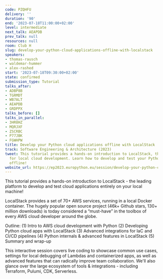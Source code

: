 ```yaml
---
code: PZQHFU
delivery: ''
duration: '90'
end: '2023-07-18T11:00:00+02:00'
level: intermediate
next_talk: AEAPDB
prev_talk: null
resources: null
room: Club H
slug: develop-your-python-cloud-applications-offline-with-localstack
speakers:
- thomas-rausch
- waldemar-hummer
- alex-rashed
start: '2023-07-18T09:30:00+02:00'
state: confirmed
submission_type: Tutorial
talks_after:
- ADBP8B
- TGRMDT
- WB7ALT
- AEAPDB
- GRDPPX
talks_before: []
talks_in_parallel:
- 3HR8HZ
- MQRJXF
- ZSCRBC
- P77JBK
- FGWHPW
title: Develop your Python cloud applications offline with LocalStack
track: Software Engineering & Architecture (2023)
tweet: This tutorial provides a hands-on introduction to LocalStack, the leading platform
  for local cloud development. Learn how to develop and test your Python AWS apps
  offline!
website_url: https://ep2023.europython.eu/session/develop-your-python-cloud-applications-offline-with-localstack
---
```


This tutorial provides a hands-on introduction to LocalStack - the leading platform to develop and test cloud applications entirely on your local machine!

LocalStack provides a set of 70+ AWS services, running in a local Docker container. The hugely popular open source project (46k+ Github stars, 130+ million downloads) is today considered a “must-have” in the toolbox of every AWS cloud developer around the globe.

Outline:
(1) Intro to AWS cloud development with Python
(2) Developing Python cloud apps with LocalStack
(3) Advanced integrations for IaC and CI/CD pipelines
(4) Python internals & advanced features in LocalStack
(5) Summary and wrap-up

This interactive session covers live coding to showcase common use cases, settings for local debugging of Lambdas and containerized apps, as well as advanced features that can radically improve team collaboration. We'll also glance over the large ecosystem of tools & integrations - including Terraform, Pulumi, CDK, Serverless.
